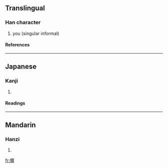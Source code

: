 ==Translingual==
===Han character===
{{Han char|rn=9|rad=人|as=14|sn=16|four=|canj=人一火月 (OMFB)}}
# you (singular informal)
====References====
{{Han ref|kx=0120.111|dkj=01244|hdz=10230.080|uh=511E|ud=20766}}
----
==Japanese==
===Kanji===
{{ja-kanji|grade=|rs=人14}}
# {{defn|Japanese}}
====Readings====
{{ja-readings|on=[[じ]] (ji)|kun=}}
----
==Mandarin==
===Hanzi===
{{cmn-hanzi|pin=[[nǐ]] (ni3)|wg=ni<sup>3</sup>}}
# {{defn|Mandarin}}

[[fr:儞]]